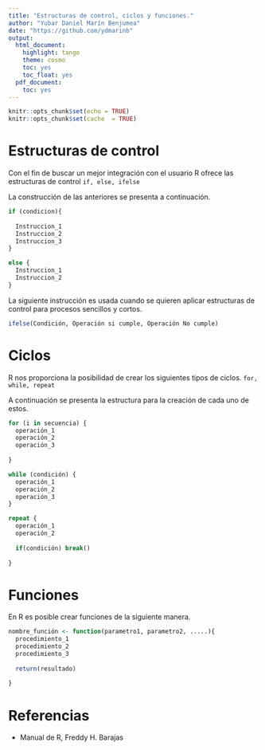 ```yaml
---
title: "Estructuras de control, ciclos y funciones."
author: "Yubar Daniel Marín Benjumea"
date: "https://github.com/ydmarinb"
output:
  html_document:
    highlight: tango
    theme: cosmo
    toc: yes
    toc_float: yes
  pdf_document:
    toc: yes
---
```



```r
knitr::opts_chunk$set(echo = TRUE)
knitr::opts_chunk$set(cache  = TRUE)

```

# Estructuras de control

Con el fin de buscar un mejor integración con el usuario R ofrece las estructuras de control `if, else, ifelse`

La construcción de las anteriores se presenta a continuación.


```r
if (condicion){
  
  Instruccion_1
  Instruccion_2
  Instruccion_3
}

else {
  Instruccion_1
  Instruccion_2
}
```

La siguiente instrucción es usada cuando se quieren aplicar estructuras de control para procesos sencillos y cortos.

```r
ifelse(Condición, Operación si cumple, Operación No cumple)
```

# Ciclos

R nos proporciona la posibilidad de crear los siguientes tipos de ciclos. `for, while, repeat`

A continuación se presenta la estructura para la creación de cada uno de estos.


```r
for (i in secuencia) {
  operación_1
  operación_2
  operación_3
  
}
```

```r
while (condición) {
  operación_1
  operación_2
  operación_3
}
```

```r
repeat {
  operación_1
  operación_2
  
  if(condición) break()
  
}
```

# Funciones

En R es posible crear funciones de la siguiente manera.

```r
nombre_función <- function(parametro1, parametro2, .....){
  procedimiento_1
  procedimiento_2
  procedimiento_3
  
  return(resultado)
  
}
```

# Referencias

* Manual de R, Freddy H. Barajas
